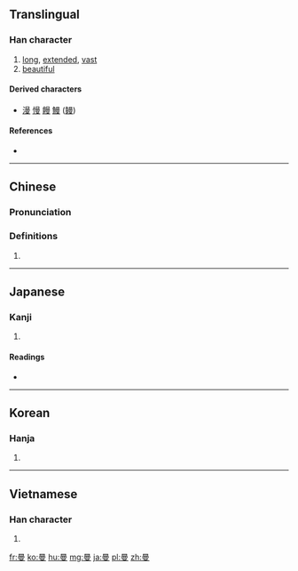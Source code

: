 ==Translingual==

===Han character===
{{Han char|rn=73|rad=曰|as=07|sn=11|four=6040<sub>7</sub>|canj=日田中水 (AWLE)|ids=⿱⿱[[日]][[目|⺫]][[又]]}}

# [[long]], [[extended]], [[vast]]
# [[beautiful]]

====Derived characters====
* [[漫]] [[慢]] [[饅]] [[鰻]] ([[鳗]])

====References====
* {{Han ref|kx=0503.020|dkj=14298|dj=0876.040|hdz=10399.150|uh=66FC|ud=26364|bh=B0D2|bd=45266}}

----

==Chinese==
{{zh-forms}}

===Pronunciation===
{{zh-pron
|m=màn
|c=maan6
|mc=y
|oc=y
|ma=
|cat=a
}}

===Definitions===
# {{rfdef|lang=zh}}

----

==Japanese==

===Kanji===
{{ja-kanji|grade=|rs=曰07}}

# {{defn|lang=ja|sort=曰07}}

====Readings====
* {{ja-readings|on=[[ばん]] (ban), [[まん]] (man)|kun=[[ひく]] (hiku), [[ながい]] (nagai), [[ひろい]] (hiroi)}}

----

==Korean==

===Hanja===
{{ko-hanja|hangeul=만|eumhun=|rv=man|mr=man|y=man}}

# {{defn|lang=ko|sort=曰07}}

----

==Vietnamese==

===Han character===
{{vi-hantu|[[mạn]], [[man]]|rs=曰07}}

# {{defn|lang=vi|sort=曰07}}

[[fr:曼]]
[[ko:曼]]
[[hu:曼]]
[[mg:曼]]
[[ja:曼]]
[[pl:曼]]
[[zh:曼]]